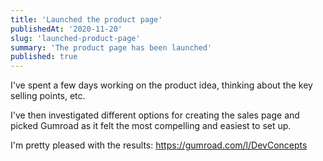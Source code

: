 ```yaml
---
title: 'Launched the product page'
publishedAt: '2020-11-20'
slug: 'launched-product-page'
summary: 'The product page has been launched'
published: true
---
```


I've spent a few days working on the product idea, thinking about the key selling points, etc.

I've then investigated different options for creating the sales page and picked Gumroad as it felt the most compelling and easiest to set up.

I'm pretty pleased with the results: https://gumroad.com/l/DevConcepts

<BlogPostSignature />
